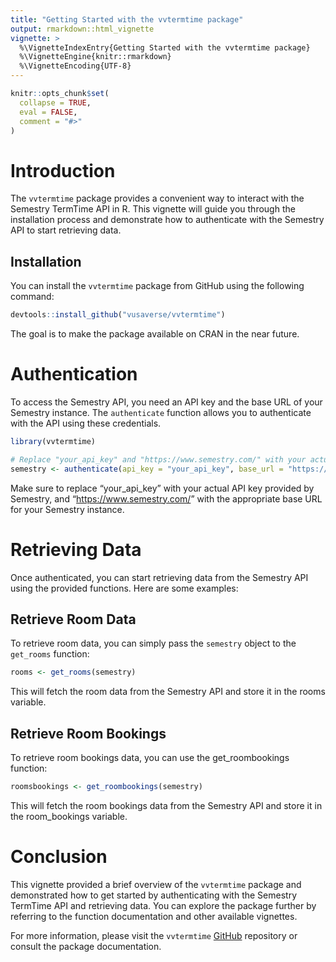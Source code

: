 ```yaml
---
title: "Getting Started with the vvtermtime package"
output: rmarkdown::html_vignette
vignette: >
  %\VignetteIndexEntry{Getting Started with the vvtermtime package}
  %\VignetteEngine{knitr::rmarkdown}
  %\VignetteEncoding{UTF-8}
---
```


```r
knitr::opts_chunk$set(
  collapse = TRUE,
  eval = FALSE,
  comment = "#>"
)
```

# Introduction

The `vvtermtime` package provides a convenient way to interact with the Semestry TermTime API in R. This vignette will guide you through the installation process and demonstrate how to authenticate with the Semestry API to start retrieving data.

## Installation

You can install the `vvtermtime` package from GitHub using the following command:

```r
devtools::install_github("vusaverse/vvtermtime")
```

The goal is to make the package available on CRAN in the near future.

# Authentication

To access the Semestry API, you need an API key and the base URL of your Semestry instance. The `authenticate` function allows you to authenticate with the API using these credentials.

```r
library(vvtermtime)

# Replace "your_api_key" and "https://www.semestry.com/" with your actual credentials
semestry <- authenticate(api_key = "your_api_key", base_url = "https://www.semestry.com/api/")

```

Make sure to replace "your_api_key" with your actual API key provided by Semestry, and "<https://www.semestry.com/>" with the appropriate base URL for your Semestry instance.

# Retrieving Data

Once authenticated, you can start retrieving data from the Semestry API using the provided functions. Here are some examples:

## Retrieve Room Data

To retrieve room data, you can simply pass the `semestry` object to the `get_rooms` function:

```r
rooms <- get_rooms(semestry)

```

This will fetch the room data from the Semestry API and store it in the rooms variable.

## Retrieve Room Bookings

To retrieve room bookings data, you can use the get_roombookings function:

```r
roomsbookings <- get_roombookings(semestry)

```

This will fetch the room bookings data from the Semestry API and store it in the room_bookings variable.

# Conclusion

This vignette provided a brief overview of the `vvtermtime` package and demonstrated how to get started by authenticating with the Semestry TermTime API and retrieving data. You can explore the package further by referring to the function documentation and other available vignettes.

For more information, please visit the `vvtermtime` [GitHub](https://github.com/vusaverse/vvtermtime/) repository or consult the package documentation.
